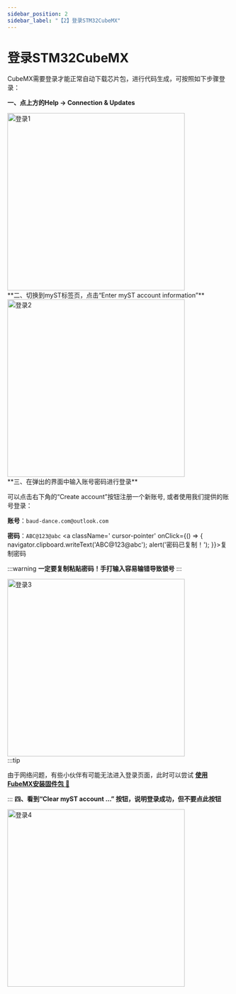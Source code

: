 ```yaml
---
sidebar_position: 2
sidebar_label: "【2】登录STM32CubeMX"
---
```


# 登录STM32CubeMX

CubeMX需要登录才能正常自动下载芯片包，进行代码生成，可按照如下步骤登录：

**一、点上方的Help -> Connection & Updates**
<div style={{ display: "flex", justifyContent: "center", alignItems: "center", marginBottom: "20px"}}>
<img src={require('./img/登录1.png').default} alt="登录1" width="400px" />
</div>
**二、切换到myST标签页，点击“Enter myST account information”**
<div style={{ display: "flex", justifyContent: "center", alignItems: "center", marginBottom: "20px"}}>
<img src={require('./img/登录2.png').default} alt="登录2" width="400px" />
</div>
**三、在弹出的界面中输入账号密码进行登录**

可以点击右下角的“Create account”按钮注册一个新账号, 或者使用我们提供的账号登录：

**账号**：`baud-dance.com@outlook.com`

**密码**：`ABC@123@abc` <a className=' cursor-pointer'  onClick={() => { navigator.clipboard.writeText('ABC@123@abc');    alert('密码已复制！');  }}>复制密码</a>

:::warning 
**一定要复制粘贴密码！手打输入容易输错导致锁号**
:::
<div style={{ display: "flex", justifyContent: "center", alignItems: "center", marginBottom: "20px"}}>
<img src={require('./img/登录3.png').default} alt="登录3" width="400px" />
</div>
:::tip 

由于网络问题，有些小伙伴有可能无法进入登录页面，此时可以尝试 <a href="/docs/stm32/FAQ/fubemxInstallPackage">**使用FubeMX安装固件包** 🔗</a>

:::
**四、看到“Clear myST account ...” 按钮，说明登录成功，但不要点此按钮**
<div style={{ display: "flex", justifyContent: "center", alignItems: "center", marginBottom: "20px"}}>
<img src={require('./img/登录4.png').default} alt="登录4" width="400px" />
</div>
